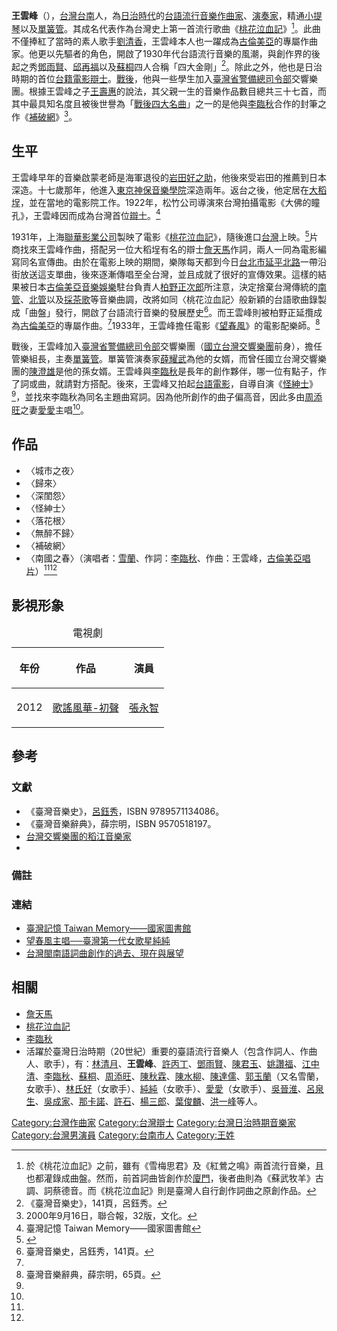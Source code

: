 {{otheruses|subject=[[台灣日治時期|台灣日治時期]][[台語流行音樂|台語流行音樂]]作曲家以及電影[[辯士|辯士]]|other=[[中華人民共和國|中華人民共和國]]北京市第十一届[[全国人大代表|全国人大代表]]|王云峰}}
{{Infobox Hokkien name
| title      = 王雲峰
| hanji      = 王雲峰
| poj        = Ông Hûn-hong
| sinbhundzi = 
| hanlo      = 
| tl         = Ông Hûn-hong
| bp         = 
| hongim     = 
| hokkienipa = 
| lm         = 
| image      = 
| image_size = 
| caption    = 
}}
'''王雲峰'''（{{bd|1896年||1969年||catIdx=W王}}），[[台灣|台灣]][[台南|台南]]人，為[[台灣日治時期|日治時代]]的[[台語流行音樂|台語流行音樂]][[作曲家|作曲家]]、[[演奏家|演奏家]]，精通[[小提琴|小提琴]]以及[[單簧管|單簧管]]。其成名代表作為台灣史上第一首流行歌曲《[[桃花泣血記_(電影配樂)|桃花泣血記]]》<ref>於《桃花泣血記》之前，雖有《雪梅思君》及《紅鶯之鳴》兩首流行音樂，且也都灌錄成曲盤。然而，前首詞曲皆創作於[[廈門|廈門]]，後者曲則為《蘇武牧羊》古調、詞蔡德音。而《桃花泣血記》則是臺灣人自行創作詞曲之原創作品。</ref>。此曲不僅捧紅了當時的素人歌手[[純純_(歌手)|劉清香]]，王雲峰本人也一躍成為[[古倫美亞唱片|古倫美亞]]的專屬作曲家。他更以先驅者的角色，開啟了1930年代台語流行音樂的風潮，與創作界的後起之秀[[鄧雨賢|鄧雨賢]]、[[邱再福|邱再福]]以及[[蘇桐|蘇桐]]四人合稱「四大金剛」<ref>《臺灣音樂史》，141頁，呂鈺秀。</ref>。除此之外，他也是日治時期的首位[[台灣人|台籍]][[電影辯士|電影辯士]]。[[台灣戰後時期|戰後]]，他與一些學生加入[[臺灣省警備總司令部|臺灣省警備總司令部]]交響樂團。根據王雲峰之子[[王壽惠|王壽惠]]的說法，其父親一生的音樂作品數目總共三十七首，而其中最具知名度且被後世譽為「[[台灣戰後四大名曲|戰後四大名曲]]」之一的是他與[[李臨秋|李臨秋]]合作的封筆之作《[[補破網|補破網]]》<ref name="聯合報">2000年9月16日，聯合報，32版，文化。</ref>。

== 生平 ==
王雲峰早年的音樂啟蒙老師是海軍退役的[[岩田好之助|岩田好之助]]，他後來受岩田的推薦到日本深造。十七歲那年，他進入[[東京神保音樂學院|東京神保音樂學院]]深造兩年。返台之後，他定居在[[大稻埕|大稻埕]]，並在當地的電影院工作。1922年，松竹公司導演{{Translink|ja|田中欽之}}來台灣拍攝電影《大佛的瞳孔》，王雲峰因而成為台灣首位[[辯士|辯士]]。<ref>臺灣記憶 Taiwan Memory——國家圖書館</ref>

1931年，上海[[联华影业公司|聯華影業公司]]製映了電影《[[桃花泣血記|桃花泣血記]]》，隨後進口[[台灣|台灣]]上映。<ref>{{imdb title|id=0192665|title=Peach Blossom Weeps Tears of Blood}}</ref>片商找來王雲峰作曲，搭配另一位大稻埕有名的辯士[[詹天馬|詹天馬]]作詞，兩人一同為電影編寫同名宣傳曲。由於在電影上映的期間，樂隊每天都到今日[[台北市|台北市]][[延平北路|延平北路]]一帶沿街放送這支單曲，後來逐漸傳唱至全台灣，並且成就了很好的宣傳效果。這樣的結果被日本[[古倫美亞音樂娛樂|古倫美亞音樂娛樂]]駐台負責人[[柏野正次郎|柏野正次郎]]所注意，決定捨棄台灣傳統的[[南管|南管]]、[[北管|北管]]以及[[採茶歌|採茶歌]]等音樂曲調，改將如同〈桃花泣血記〉般新穎的台語歌曲錄製成「曲盤」發行，開啟了台語流行音樂的發展歷史<ref>臺灣音樂史，呂鈺秀，141頁。</ref>。而王雲峰則被柏野正延攬成為[[古倫美亞唱片|古倫美亞]]的專屬作曲。<ref name="聯合報"></ref>1933年，王雲峰擔任電影《[[望春風|望春風]]》的電影配樂師。<ref name="台樂典p65">臺灣音樂辭典，薛宗明，65頁。</ref>

戰後，王雲峰加入[[臺灣省警備總司令部|臺灣省警備總司令部]]交響樂團（[[國立台灣交響樂團|國立台灣交響樂團]]前身），擔任管樂組長，主奏[[單簧管|單簧管]]。單簧管演奏家[[薛耀武|薛耀武]]為他的女婿，而曾任國立台灣交響樂團的[[陳澄雄|陳澄雄]]是他的孫女婿。王雲峰與[[李臨秋|李臨秋]]是長年的創作夥伴，哪一位有點子，作了詞或曲，就請對方搭配。後來，王雲峰又拍起[[台語電影|台語電影]]，自導自演《[[怪紳士|怪紳士]]》<ref name="台樂典p65"></ref>，並找來李臨秋為同名主題曲寫詞。因為他所創作的曲子偏高音，因此多由[[周添旺|周添旺]]之妻[[愛愛_(歌手)|愛愛]]主唱<ref name="聯合報"></ref>。

== 作品 ==

* 〈城市之夜〉
* 〈歸來〉
* 〈深閨怨〉
* 〈怪紳士〉
* 〈落花根〉
* 〈無醉不歸〉
* 〈補破網〉
*〈南國之春〉（演唱者：[[郭玉蘭|雪蘭]]、作詞：[[李臨秋|李臨秋]]、作曲：王雲峰，[[古倫美亞唱片|古倫美亞唱片]]）<ref name="各校教授p-1067"/><ref name="施慶安2011"/>{{rp|63}}

== 影視形象 ==
{| class="wikitable"
|+電視劇
!年份
!作品
!演員
|-
|2012
|[[歌謠風華-初聲|歌謠風華-初聲]]
|[[張永智|張永智]]
|}

== 參考 ==
=== 文獻 ===
* 《臺灣音樂史》，[[呂鈺秀|呂鈺秀]]，ISBN 9789571134086。
* 《臺灣音樂辭典》，薛宗明，ISBN 9570518197。
* [http://www.moc.gov.tw/aboutcca/INK/6/215-216.pdf 台灣交響樂團的稻江音樂家]{{dead link|date=2018年3月 |bot=InternetArchiveBot |fix-attempted=yes }}
*{{cite book|title= 《臺灣音樂百科辭書》 | isbn= 978-957-326-395-1 |date=2008-11-15| origyear= 2008| publisher=[[遠流出版公司|遠流]] | work= 中華民國[[文化建設委員會|文化建設委員會]]、國家文化總會、財團法人白鷺鷥文教基金會 |author1=各校教授 |author2=呂鈺芬 |author3=徐玫玲|author4=溫秋菊|author5=顏綠芬 |author6=賴淑惠 |editor=陳郁秀（總策劃）|editorlink=陳郁秀| ref= {{sfnref|各校教授|2008}}|pages= }}

=== 備註 ===
{{reflist|1|refs=
<ref name="施慶安2011">{{Cite web|url=http://nccur.lib.nccu.edu.tw/handle/140.119/54792|title=日治時期唱片業與臺語流行歌研究|date=2012-10-30|author=施慶安|accessdate=2016-03-23|publisher=國立政治大學 歷史研究所|archive-date=2019-10-15|archive-url=https://web.archive.org/web/20191015074142/http://nccur.lib.nccu.edu.tw/handle/140.119/54792|dead-url=no}}[http://nccur.lib.nccu.edu.tw/retrieve/82218/301201.pdf pdf] {{Wayback|url=http://nccur.lib.nccu.edu.tw/retrieve/82218/301201.pdf |date=20170306004655 }}</ref>
<ref name="各校教授p-1067">{{harvnb|各校教授|2008|p=1067}}</ref>
}}

=== 連結 ===
* [http://memory.ncl.edu.tw/tm_cgi/hypage.cgi?HYPAGE=toolbox_figure_detail.hpg&project_id=twpeop&dtd_id=15&subject_name=%E8%87%BA%E7%81%A3%E6%AD%B7%E5%8F%B2%E4%BA%BA%E7%89%A9%E5%B0%8F%E5%82%B3--%E6%98%8E%E6%B8%85%E6%9A%A8%E6%97%A5%E6%93%9A%E6%99%82%E6%9C%9F&subject_url=toolbox_figure.hpg&xml_id=0000293127&who=%E7%8E%8B%E9%9B%B2%E5%B3%B0 臺灣記憶 Taiwan Memory——國家圖書館] {{Wayback|url=http://memory.ncl.edu.tw/tm_cgi/hypage.cgi?HYPAGE=toolbox_figure_detail.hpg&project_id=twpeop&dtd_id=15&subject_name=%E8%87%BA%E7%81%A3%E6%AD%B7%E5%8F%B2%E4%BA%BA%E7%89%A9%E5%B0%8F%E5%82%B3--%E6%98%8E%E6%B8%85%E6%9A%A8%E6%97%A5%E6%93%9A%E6%99%82%E6%9C%9F&subject_url=toolbox_figure.hpg&xml_id=0000293127&who=%E7%8E%8B%E9%9B%B2%E5%B3%B0 |date=20160304122858 }}
* [http://www2.tyccc.gov.tw/hakkaUpload/dys/%E6%9C%9B%E6%98%A5%E9%A2%A8%E4%B8%BB%E5%94%B1%E7%B4%94%E7%B4%94-%E9%83%AD%E9%BA%97%E5%A8%9F.pdf 望春風主唱──臺灣第一代女歌星純純] {{Wayback|url=http://www2.tyccc.gov.tw/hakkaUpload/dys/%E6%9C%9B%E6%98%A5%E9%A2%A8%E4%B8%BB%E5%94%B1%E7%B4%94%E7%B4%94-%E9%83%AD%E9%BA%97%E5%A8%9F.pdf |date=20140914121711 }}
* [http://203.64.159.67/~english/dad/articles/taiwanese_songs.pdf 台灣閩南語詞曲創作的過去、現在與展望] {{Wayback|url=http://203.64.159.67/~english/dad/articles/taiwanese_songs.pdf |date=20140914121131 }}

== 相關 ==
* [[詹天馬|詹天馬]]
* [[桃花泣血記|桃花泣血記]]
* [[李臨秋|李臨秋]]
*活躍於臺灣日治時期（20世紀）重要的臺語流行音樂人（包含作詞人、作曲人、歌手），有：[[林清月|林清月]]、'''王雲峰'''、[[許丙丁|許丙丁]]、[[鄧雨賢|鄧雨賢]]、[[陳君玉|陳君玉]]、[[姚讚福|姚讚福]]、[[江中清|江中清]]、[[李臨秋|李臨秋]]、[[蘇桐|蘇桐]]、[[周添旺|周添旺]]、[[陳秋霖|陳秋霖]]、[[陳水柳|陳水柳]]、[[陳達儒|陳達儒]]、[[郭玉蘭|郭玉蘭]]（又名雪蘭，女歌手）、[[林氏好|林氏好]]（女歌手）、[[純純_(歌手)|純純]]（女歌手）、[[愛愛_(歌手)|愛愛]]（女歌手）、[[吳晉淮|吳晉淮]]、[[呂泉生|呂泉生]]、[[吳成家|吳成家]]、[[那卡諾|那卡諾]]、[[許石|許石]]、[[楊三郎_(作曲家)|楊三郎]]、[[葉俊麟|葉俊麟]]、[[洪一峰|洪一峰]]等人。


[[Category:台灣作曲家|Category:台灣作曲家]]
[[Category:台灣辯士|Category:台灣辯士]]
[[Category:台灣日治時期音樂家|Category:台灣日治時期音樂家]]
[[Category:台灣男演員|Category:台灣男演員]]
[[Category:台南市人|Category:台南市人]]
[[Category:王姓|Category:王姓]]